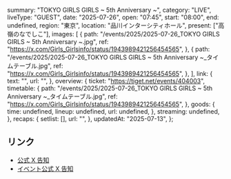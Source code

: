   summary: "TOKYO GIRLS GIRLS ~ 5th Anniversary ~",
  category: "LIVE",
  liveType: "GUEST",
  date: "2025-07-26",
  open: "07:45",
  start: "08:00",
  end: undefined,
  region: "東京",
  location: "品川インターシティホール",
  present: ["高嶺のなでしこ"],
  images: [
    {
      path: "/events/2025/2025-07-26_TOKYO GIRLS GIRLS ~ 5th Anniversary ~.jpg",
      ref: "https://x.com/Girls_Girlsinfo/status/1943989421256454565",
    },
    {
      path: "/events/2025/2025-07-26_TOKYO GIRLS GIRLS ~ 5th Anniversary ~_タイムテーブル.jpg",
      ref: "https://x.com/Girls_Girlsinfo/status/1943989421256454565",
    },
  ],
  link: {
    text: "",
    url: "",
  },
  overview: {
    ticket: "https://tiget.net/events/404003",
    timetable: {
      path: "/events/2025/2025-07-26_TOKYO GIRLS GIRLS ~ 5th Anniversary ~_タイムテーブル.jpg",
      ref: "https://x.com/Girls_Girlsinfo/status/1943989421256454565",
    },
    goods: {
      time: undefined,
      lineup: undefined,
      url: undefined,
    },
    streaming: undefined,
  },
  recaps: {
    setlist: [],
    url: "",
  },
  updatedAt: "2025-07-13",
};

## リンク

- [公式 X 告知](https://x.com/takanenofficial/status/1944321830166446491)
- [イベント公式 X 告知](https://x.com/Girls_Girlsinfo/status/1943989421256454565)
